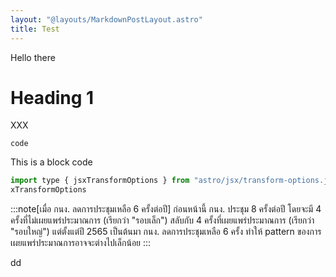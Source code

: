 ```yaml
---
layout: "@layouts/MarkdownPostLayout.astro"
title: Test
---
```


Hello there

# Heading 1

XXX

`code`

This is a block code

```js
import type { jsxTransformOptions } from "astro/jsx/transform-options.js"
xTransformOptions
```

:::note[เมื่อ กนง. ลดการประชุมเหลือ 6 ครั้งต่อปี]
ก่อนหน้านี้ กนง. ประชุม 8 ครั้งต่อปี โดยจะมี 4 ครั้งที่ไม่เผยแพร่ประมาณการ (เรียกว่า "รอบเล็ก") สลับกับ 4 ครั้งที่เผยแพร่ประมาณการ (เรียกว่า "รอบใหญ่") แต่ตั้งแต่ปี 2565 เป็นต้นมา กนง. ลดการประชุมเหลือ 6 ครั้ง ทำให้ pattern ของการเผยแพร่ประมาณการอาจจะต่างไปเล็กน้อย
:::

dd
